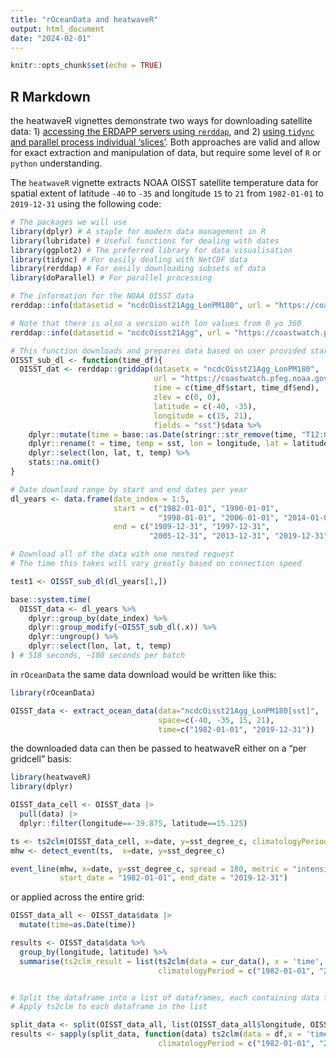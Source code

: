 ```yaml
---
title: "rOceanData and heatwaveR"
output: html_document
date: "2024-02-01"
---
```


```r
knitr::opts_chunk$set(echo = TRUE)
```

## R Markdown

the heatwaveR vignettes demonstrate two ways for downloading satellite data: 1) [accessing the ERDAPP servers using `rerddap`](https://robwschlegel.github.io/heatwaveR/articles/OISST_preparation.html), and 2) [using `tidync` and parallel process individual ‘slices’](https://robwschlegel.github.io/heatwaveR/articles/Download_SST_v2.html). Both approaches are valid and allow for exact extraction and manipulation of data, but require some level of `R` or `python` understanding. 

The `heatwaveR` vignette extracts NOAA OISST satellite temperature data for spatial extent of latitude `-40` to `-35` and longitude `15` to `21` from `1982-01-01` to `2019-12-31` using the following code: 

```r

# The packages we will use
library(dplyr) # A staple for modern data management in R
library(lubridate) # Useful functions for dealing with dates
library(ggplot2) # The preferred library for data visualisation
library(tidync) # For easily dealing with NetCDF data
library(rerddap) # For easily downloading subsets of data
library(doParallel) # For parallel processing

# The information for the NOAA OISST data
rerddap::info(datasetid = "ncdcOisst21Agg_LonPM180", url = "https://coastwatch.pfeg.noaa.gov/erddap/")

# Note that there is also a version with lon values from 0 yo 360
rerddap::info(datasetid = "ncdcOisst21Agg", url = "https://coastwatch.pfeg.noaa.gov/erddap/")

# This function downloads and prepares data based on user provided start and end dates
OISST_sub_dl <- function(time_df){
  OISST_dat <- rerddap::griddap(datasetx = "ncdcOisst21Agg_LonPM180",
                                url = "https://coastwatch.pfeg.noaa.gov/erddap/", 
                                time = c(time_df$start, time_df$end), 
                                zlev = c(0, 0),
                                latitude = c(-40, -35),
                                longitude = c(15, 21),
                                fields = "sst")$data %>% 
    dplyr::mutate(time = base::as.Date(stringr::str_remove(time, "T12:00:00Z"))) %>% 
    dplyr::rename(t = time, temp = sst, lon = longitude, lat = latitude) %>% 
    dplyr::select(lon, lat, t, temp) %>% 
    stats::na.omit()
}

# Date download range by start and end dates per year
dl_years <- data.frame(date_index = 1:5,
                       start = c("1982-01-01", "1990-01-01", 
                                 "1998-01-01", "2006-01-01", "2014-01-01"),
                       end = c("1989-12-31", "1997-12-31", 
                               "2005-12-31", "2013-12-31", "2019-12-31"))

# Download all of the data with one nested request
# The time this takes will vary greatly based on connection speed

test1 <- OISST_sub_dl(dl_years[1,])

base::system.time(
  OISST_data <- dl_years %>% 
    dplyr::group_by(date_index) %>% 
    dplyr::group_modify(~OISST_sub_dl(.x)) %>% 
    dplyr::ungroup() %>% 
    dplyr::select(lon, lat, t, temp)
) # 518 seconds, ~100 seconds per batch

```

in `rOceanData` the same data download would be written like this: 

```r
library(rOceanData)

OISST_data <- extract_ocean_data(data="ncdcOisst21Agg_LonPM180[sst]", 
                                 space=c(-40, -35, 15, 21), 
                                 time=c("1982-01-01", "2019-12-31"))
```

the downloaded data can then be passed to heatwaveR either on a "per gridcell" basis: 

```r

library(heatwaveR)
library(dplyr)

OISST_data_cell <- OISST_data |> 
  pull(data) |>  
  dplyr::filter(longitude==-39.875, latitude==15.125) 

ts <- ts2clm(OISST_data_cell, x=date, y=sst_degree_c, climatologyPeriod = c("1982-01-01", "2019-12-31"))
mhw <- detect_event(ts,  x=date, y=sst_degree_c)

event_line(mhw, x=date, y=sst_degree_c, spread = 180, metric = "intensity_max", 
           start_date = "1982-01-01", end_date = "2019-12-31")

```

or applied across the entire grid:

```r
OISST_data_all <- OISST_data$data |> 
  mutate(time=as.Date(time))

results <- OISST_data$data %>%
  group_by(longitude, latitude) %>%
  summarise(ts2clm_result = list(ts2clm(data = cur_data(), x = 'time', y = 'sst_degree_c'), 
                                 climatologyPeriod = c("1982-01-01", "2019-12-31")), .groups = 'drop')


# Split the dataframe into a list of dataframes, each containing data for a unique longitude and latitude pair
# Apply ts2clm to each dataframe in the list

split_data <- split(OISST_data_all, list(OISST_data_all$longitude, OISST_data_all$latitude)) 
results <- sapply(split_data, function(data) ts2clm(data = df,x = 'time', y = 'sst_degree_c', 
                                 climatologyPeriod = c("1982-01-01", "2019-12-31")), simplify = FALSE)


```

